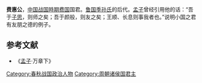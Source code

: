 {{Infobox 先秦人物
|image       = 
|姓= 姬
|name        = 
|氏= 季氏
|zi          = 
|hao         = 
|爵位= [[费国|费国]]国君
|nickname    = 
|nickzi      = 
|谥号= 惠
|时代= [[周朝|周朝]]战国时代
|nationality = 
|hometown    = 
|birth       = 
|death       = 
|名称= 费惠公
|honor2      = 
|spouse       = 
|children      = 
}}
'''费惠公'''，[[中国|中国]][[战国時期|战国時期]][[费国|费国]]国君。[[鲁国|鲁国]][[季孙氏|季孙氏]]的后代。[[孟子|孟子]]曾经引用他的话：“吾于[[子思|子思]]，则师之矣；吾于颜般，则友之矣；王顺、长息则事我者也。”说明小国之君有友朋之德的例子。

==参考文献==
*《[[孟子_(著作)|孟子]]·万章下》

{{三桓}}
[[Category:春秋战国政治人物|Category:春秋战国政治人物]]
[[Category:周朝诸侯国君主|Category:周朝诸侯国君主]]